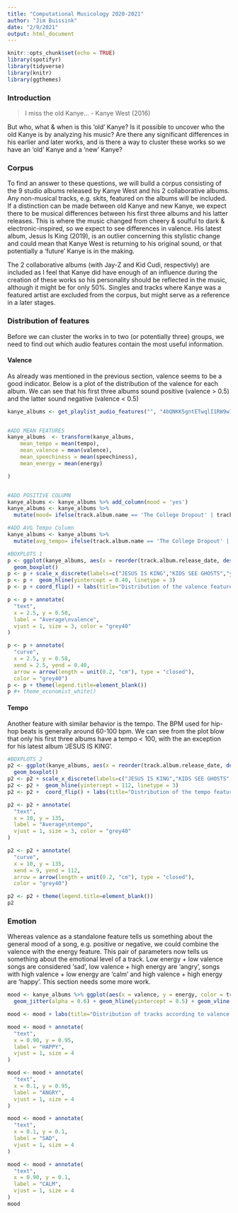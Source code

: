 ```yaml
---
title: "Computational Musicology 2020-2021"
author: "Jim Buissink"
date: "2/9/2021"
output: html_document
---
```


```r
knitr::opts_chunk$set(echo = TRUE)
library(spotifyr)
library(tidyverse)
library(knitr)
library(ggthemes)

```

### Introduction

> I miss the old Kanye... 
> - Kanye West (2016)

But who, what & when is this 'old' Kanye? Is it possible to uncover who the old Kanye is by analyzing his music? Are there any significant differences in his earlier and later works, and is there a way to cluster these works so we have an 'old' Kanye and a 'new' Kanye? 

### Corpus
To find an answer to these questions, we will build a corpus consisting of the 9 studio albums released by Kanye West and his 2 collaborative albums. Any non-musical tracks, e.g. skits, featured on the albums will be included. If a distinction can be made between old Kanye and new Kanye, we expect there to be musical differences between his first three albums and his latter releases. This is where the music changed from cheery & soulful to dark & electronic-inspired, so we expect to see differences in valence. His latest album, Jesus Is King (2019), is an outlier concerning this stylistic change and could mean that Kanye West is returning to his original sound, or that potentially a 'future' Kanye is in the making.

The 2 collaborative albums (with Jay-Z and Kid Cudi, respectivly) are included as I feel that Kanye did have enough of an influence during the creation of these works so his personality should be reflected in the music, although it might be for only 50%. Singles and tracks where Kanye was a featured artist are excluded from the corpus, but might serve as a reference in a later stages.

### Distribution of features 
Before we can cluster the works in to two (or potentially three) groups, we need to find out which audio features contain the most useful information.

#### Valence
As already was mentioned in the previous section, valence seems to be a good indicator. Below is a plot of the distribution of the valence for each album. We can see that his first three albums sound positive (valence > 0.5) and the latter sound negative (valence < 0.5)
```r
kanye_albums <- get_playlist_audio_features("", "4bQNKK5gntETwqlI1RW9w1")


#ADD MEAN FEATURES
kanye_albums  <- transform(kanye_albums,
    mean_tempo = mean(tempo),
    mean_valence = mean(valence),
    mean_speechiness = mean(speechiness),
    mean_energy = mean(energy)

)


#ADD POSITIVE COLUMN
kanye_albums <- kanye_albums %>% add_column(mood = 'yes')
kanye_albums <- kanye_albums %>% 
  mutate(mood= ifelse(track.album.name == 'The College Dropout' | track.album.name == 'Graduation' | track.album.name == 'Late Registration', "Positive", "Negative"))

#ADD AVG Tempo Column
kanye_albums <- kanye_albums %>% 
  mutate(avg_tempo= ifelse(track.album.name == 'The College Dropout' | track.album.name == 'JESUS IS KING' | track.album.name == 'Graduation' | track.album.name == 'Late Registration', "< 100 bpm", "> 100 bpm"))


```

```r

#BOXPLOTS 1
p <- ggplot(kanye_albums, aes(x = reorder(track.album.release_date, desc(track.album.release_date)), y = valence, fill=mood)) + 
  geom_boxplot() 
p <- p + scale_x_discrete(labels=c("JESUS IS KING","KIDS SEE GHOSTS","ye","The Life Of Pablo", "Yeezus", "Watch The Throne", "My Beautiful Dark Twisted Fantasy", "808s & Heartbreak", "Graduation", "Late Registration", "The College Dropout"))
p <- p +  geom_hline(yintercept = 0.40, linetype = 3)
p <- p + coord_flip() + labs(title="Distribution of the valence feature",y="", x = "")

p <- p + annotate(
  "text",
  x = 2.5, y = 0.58,
  label = "Average\nvalence",
  vjust = 1, size = 3, color = "grey40"
)

p <- p + annotate(
  "curve",
  x = 2.5, y = 0.58,
  xend = 2.5, yend = 0.40,
  arrow = arrow(length = unit(0.2, "cm"), type = "closed"),
  color = "grey40")
p <- p + theme(legend.title=element_blank())
p #+ theme_economist_white()
```


#### Tempo
Another feature with similar behavior is the tempo. The BPM used for hip-hop beats is generally around 60-100 bpm. We can see from the plot blow that only his first three albums have a tempo < 100, with the an exception for his latest album 'JESUS IS KING'.

```r
#BOXPLOTS 2
p2 <- ggplot(kanye_albums, aes(x = reorder(track.album.release_date, desc(track.album.release_date)), y = tempo, fill=avg_tempo)) + 
  geom_boxplot() 
p2 <- p2 + scale_x_discrete(labels=c("JESUS IS KING","KIDS SEE GHOSTS","ye","The Life Of Pablo", "Yeezus", "Watch The Throne", "My Beautiful Dark Twisted Fantasy", "808s & Heartbreak", "Graduation", "Late Registration", "The College Dropout"))
p2 <- p2 +  geom_hline(yintercept = 112, linetype = 3)
p2 <- p2 +  coord_flip() + labs(title="Distribution of the tempo feature",y="", x = "")

p2 <- p2 + annotate(
  "text",
  x = 10, y = 135,
  label = "Average\ntempo",
  vjust = 1, size = 3, color = "grey40"
)

p2 <- p2 + annotate(
  "curve",
  x = 10, y = 135,
  xend = 9, yend = 112,
  arrow = arrow(length = unit(0.2, "cm"), type = "closed"),
  color = "grey40")

p2 <- p2 + theme(legend.title=element_blank())
p2

```


### Emotion

Whereas valence as a standalone feature tells us something about the general mood of a song, e.g. positive or negative, we could combine the valence with the energy feature. This pair of parameters now tells us something about the emotional level of a track. Low energy + low valence songs are considered 'sad', low valence + high energy are 'angry', songs with high valence + low energy are 'calm' and high valence + high energy are 'happy'. This section needs some more work.

```r
mood <- kanye_albums %>% ggplot(aes(x = valence, y = energy, color = track.album.release_date)) +
  geom_jitter(alpha = 0.6) + geom_hline(yintercept = 0.5) + geom_vline(xintercept = 0.5) 

mood <- mood + labs(title="Distribution of tracks according to valence and energy", colour = "Release date")

mood <- mood + annotate(
  "text",
  x = 0.90, y = 0.95,
  label = "HAPPY",
  vjust = 1, size = 4
)

mood <- mood + annotate(
  "text",
  x = 0.1, y = 0.95,
  label = "ANGRY",
  vjust = 1, size = 4
)

mood <- mood + annotate(
  "text",
  x = 0.1, y = 0.1,
  label = "SAD",
  vjust = 1, size = 4
)

mood <- mood + annotate(
  "text",
  x = 0.90, y = 0.1,
  label = "CALM",
  vjust = 1, size = 4
)
mood
```

